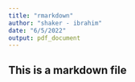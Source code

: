 ---
title: "rmarkdown"
author: "shaker - ibrahim"
date: "6/5/2022"
output: pdf_document
---

## This is a markdown file